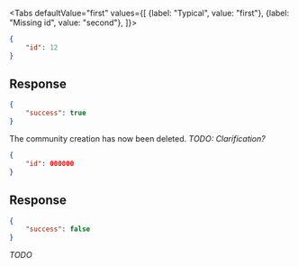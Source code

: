 <Tabs
    defaultValue="first"
    values={[
        {label: "Typical", value: "first"},
        {label: "Missing id", value: "second"},
    ]}>
<TabItem value="first">

```json
{
    "id": 12
}
```

## Response

```json
{
    "success": true
}
```

The community creation has now been deleted. *TODO: Clarification?*

</TabItem>
<TabItem value="second">

```json
{
    "id": 000000
}
```

## Response

```json
{
    "success": false
}
```

*TODO*

</TabItem>
</Tabs>
